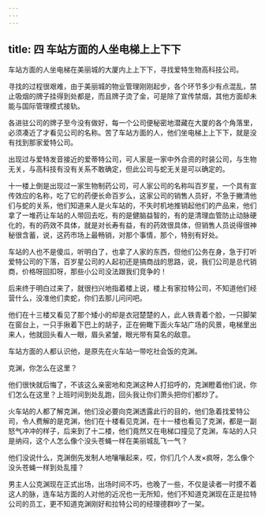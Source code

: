 ```yaml
---
---
---
```

title: 四 车站方面的人坐电梯上上下下
---




车站方面的人坐电梯在美丽城的大厦内上上下下，寻找爱特生物高科技公司。

寻找的过程很艰难，由于美丽城的物业管理刚刚起步，各个环节多少有点混乱，禁止吸烟的牌子挂得到处都是，而且牌子烫了金，可是除了宣传禁烟，其他方面却未能与国际管理模式接轨。

各进驻公司的牌子至今没有做好，每一个公司便秘密地潜藏在大厦的各个角落里，必须凑近了才看见公司的名称。苦了车站方面的人，他们坐电梯上上下下，就是没有找到那家爱特公司。

出现过与爱特发音接近的爱蒂特公司，可人家是一家中外合资的时装公司，与生物无关，与高科技有没有关系不敢确定，但此公司与蛇无关是可以确定的。

十一楼上倒是出现过一家生物制药公司，可人家公司的名称叫百岁星，一个具有宣传效应的名称，吃了它的药便长命百岁么，这家公司的销售人员好，不急于撇清他们与蛇的关系，他们知道来人是火车站的，不失时机地推销起他们的产品来，他们拿了一堆药让车站的人带回去吃，有的是健脑益智的，有的是清理血管防止动脉硬化的，有的药效不具体，就是对长寿有益，有的药效很具体，但销售人员说得很神秘很含蓄，说，这药市场上最畅销，对那个事情，那个，特别有好处。

车站的人也不是傻瓜，听明白了，也拿了人家的东西，但他们公务在身，急于打听爱特公司的下落，百岁星公司的人起初还是搞商战的思路，说，我们公司是总代销商，价格呀回扣呀，那些小公司没法跟我们竞争的！

后来终于明白过来了，就很扫兴地指着楼上说，楼上有家拉特公司，不知道他们经营什么，没准他们卖蛇，你们去那儿问问吧。

他们在十三楼又看见了那个矮小的却是衣冠楚楚的人，此人铁青着个脸，一只脚架在窗台上，一只手揪着下巴上的胡子，正在俯瞰下面火车站广场的风景，电梯里出来人，他就回头看人一眼，眉头紧皱，眼光带有莫名的敌意。

车站方面的人都认识他，是原先在火车站一带吃社会饭的克渊。

克渊，你怎么在这里？

他们很快就后悔了，不该这么亲密地和克渊这种人打招呼的，克渊瞪着他们说，你们怎么在这里？上班时间到处乱跑，回头我让你们萧头把你们都炒了。

火车站的人都了解克渊，他们没必要向克渊透露此行的目的，他们急着找爱特公司，令人费解的是克渊，他们在十楼看见克渊，在十一楼也看见了克渊，都是一副怒气冲冲的样子，后来到了十二楼，他们竟然又在电梯口撞见了克渊，车站的人只是纳闷，这个人怎么像个没头苍蝇一样在美丽城乱飞一气？

他们没说什么，克渊倒先发制人地嚷嚷起来，哎，你们几个人发×疯呀，怎么像个没头苍蝇一样到处乱撞？

男主人公克渊现在正式出场，出场时间不巧，也晚了一些，不仅是读者一时摸不着这人的脉，连车站方面的人对他的近况也一无所知，他们不知道克渊现在正是拉特公司的员工，更不知道克渊刚好和拉特公司的经理德群吵了一架。